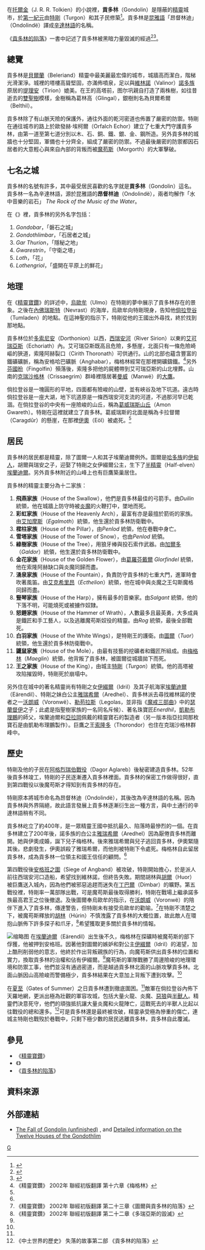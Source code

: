 {{noteTA
| G1 = LR
}}
{{Infobox LOTR place |
image_place= Gondolin.jpg|
image_caption = 在[[泰德·納史密斯|泰德·納史密斯]]的描繪裡，[[圖爾_(小說人物)|圖爾]]抵達隱蔽的城市貢多林。|
place_name = 貢多林 |
place_alias = 昂督林迪 <br/>磐石之城 <br/>石居者之城 <br/>守望之塔 <br/>隱秘之地 <br/>Loth <br/>Lothengriol |
place_description = [[特剛|特剛]]隱蔽城市|
place_built= [[特剛|特剛]]|
place_type = 隱蔽城市|
place_realm = 貢多林|
place_sub_realm = |
place_time=[[第一紀元|第一紀元]]|
place_lord = [[特剛|特剛]]|
}}
在[[托爾金|托爾金]]（J. R. R. Tolkien）的小說裡，'''貢多林'''（Gondolin）是隱蔽的[[精靈_(中土大陸)|精靈]]城市，於[[第一紀元|第一紀元]]由[[特剛|特剛]]（Turgon）和其子民修築<ref name="Robert Foster">{{cite book|title=''The Complete Guide to Middle-earth''|last=Foster|first=Robert|publisher=[[Random_House|Random House]]|year=1978|origyear=1971|isbn=0-345-27547-0}}</ref>。貢多林是[[昆雅語|昆雅語]]「昂督林迪」（Ondolindë）譯成[[辛達林語|辛達林語]]的名稱。

《[[貢多林的陷落|貢多林的陷落]]》一書中記述了貢多林被黑暗力量毀滅的經過<ref>{{Cite book|title=聖經、魔戒與奇幻宗師|last=柯林·杜瑞茲|publisher=啟示出版|year=2004年6月|isbn=986-7470-03-6|location=臺北}}</ref><ref>{{Cite web|title=《魔戒》世界觀再度擴張！托爾金新作《貢多林的陷落》將於八月出版|url=https://www.upmedia.mg/news_info.php?SerialNo=38625|accessdate=2019-04-02|author=黃衍方|date=2018-04-11|publisher=上報|archive-date=2021-04-24|archive-url=https://web.archive.org/web/20210424131634/https://www.upmedia.mg/news_info.php?SerialNo=38625|dead-url=no}}</ref>。

==總覽==
貢多林是[[貝爾蘭|貝爾蘭]]（Beleriand）精靈中最美麗最宏偉的城市，城牆高而潔白，階梯光滑潔淨。城裡的塔樓高聳堅固，亦滿佈噴泉，足以與[[維林諾|維林諾]]（Valinor）[[諾多族|諾多族]]原居的[[提理安|提理安]]（Tirion）媲美。在王的高塔前，图尔巩親自打造了兩株樹，如往昔逝去的[[雙聖樹|雙聖樹]]模樣，金樹稱為葛林高（Glingal），銀樹則名為貝爾希爾（Belthil）。

貢多林除了有山脈天險的保護外，通往外面的乾河密道也佈置了嚴密的防禦。特剛在通往城市的路上於歐發赫·埃柯爾（Orfalch Echor）建立了七重大門守護貢多林，由第一道至第七道分別以木、石、銅、鐵、銀、金、鋼所造。另外貢多林的城牆也十分堅固，軍備也十分齊全，組成了嚴密的防禦。不過最後嚴密的防禦都因石居者的大意輕心與來自內部的背叛而被[[魔苟斯|魔苟斯]]（Morgorth）的大軍擊破。

==七名之城==
貢多林的名號有許多，其中最受居民喜歡的名字就是'''貢多林'''（Gondolin）這名。貢多林一名為辛達林語，源於昆雅語的'''昂督林迪'''（Ondolindë），兩者均解作「水中音樂的岩石」 ''The Rock of the Music of the Water''。

在《{{le|失落的傳說之書|The Book of Lost Tales}}》裡，貢多林的另外名字包括：
#''Gondobar''，「磐石之城」
#''Gondothlimbar''，「石居者之城」
#''Gar Thurion''，「隱秘之地」
#''Gwarestrin''，「守衛之塔」
#''Loth''，「花」
#''Lothengriol''，「盛開在平原上的鮮花」

==地理==
在《[[精靈寶鑽|精靈寶鑽]]》的詳述中，[[烏歐牟|烏歐牟]]（Ulmo）在特剛的夢中展示了貢多林存在的景象。之後在[[內佛瑞斯特|內佛瑞斯特]]（Nevrast）的海岸，烏歐牟向特剛現身，告知他[[倘拉登谷|倘拉登谷]]（Tumladen）的地點。在這神聖的指示下，特剛從他的王國出外尋找，終於找到那地點。

貢多林位於[[多索尼安|多索尼安]]（Dorthonion）以西，[[西瑞安河|西瑞安河]]（River Sirion）以東的[[艾可瑞亞斯|艾可瑞亞斯]]（Echoriath）內。艾可瑞亞斯既高且危險，多懸崖，北面只有一條危險崎嶇的狹道，索隆阿赫裂口（Cirith Thoronath）可供通行。山的北部也蘊含豐富的鐵礦礦脈，稱為安格哈巴礦脈（Anghabar），梅格林經常在那裡開礦鑄鐵。<ref name=autogenerated1>《精靈寶鑽》 2002年 聯經初版翻譯 第十六章《梅格林》</ref>另外[[芬國昐|芬國昐]]（Fingolfin）殞落後，索隆多把他的屍體帶到艾可瑞亞斯的山北埋葬。山南的[[克瑞沙格林|克瑞沙格林]]（Crissaegrim）群峰裡隱居著[[曼威|曼威]]（Manwë）的[[巨鷹|大鷹]]。

倘拉登谷是一塊圓形的平地，四面都有險峻的山壁，並有峽谷及地下坑道。遠古時倘拉登谷是一座大湖，地下坑道原是一條西瑞安河支流的河道，不過那河早已乾涸。在倘拉登谷的中央有一座險峻的山丘，稱為[[葛威瑞斯山丘|葛威瑞斯山丘]]（Amon Gwareth）。特剛在這裡就建立了貢多林。葛威瑞斯的北面是稱為卡拉督爾（Caragdûr）的懸崖，在那裡[[伊奧|伊奧]]（Eöl）被處死。<ref name=autogenerated1 />

==居民==
貢多林的居民都是精靈，除了圖爾一人和其子埃蘭迪爾例外。圖爾是[[哈多族|哈多族]]的[[伊甸人|伊甸人]]，胡爾與瑞安之子，迎娶了特剛之女伊綴爾公主，生下了[[半精靈|半精靈]]（Half-elven）[[埃蘭迪爾|埃蘭迪爾]]。另外貢多林附近的山峰上也有巨鷹築巢居住。

貢多林的精靈主要分為十二家族：
#'''飛燕家族'''（House of the Swallow），他們是貢多林最佳的弓箭手。由''Duilin'' 統領，他在城牆上防守時被[[炎魔|炎魔]]的火鞭打中，墜地而死。
#'''彩虹家族'''（House of the Heavenly Arch），最富有亦是最擅於箭術的家族。由[[艾加摩斯|艾加摩斯]]（''Egalmoth''）統領，他生還於貢多林防衛戰中。
#'''樑柱家族'''（House of the Pillar），由''Penlod'' 統領，他在巷戰中身亡。
#'''雪塔家族'''（House of the Tower of Snow），也由''Penlod'' 統領。
#'''綠樹家族'''（House of the Tree），用狼牙棒與投石索作武器。由[[加爾多|加爾多]]（''Galdor''）統領，他生還於貢多林防衛戰中。
#'''金花家族'''（House of the Golden Flower），由[[葛羅芬戴爾|葛羅芬戴爾]] ''Glorfindel'' 統領，他在索隆阿赫缺口與炎魔同歸而盡。
#'''湧泉家族'''（House of the Fountain），負責防守貢多林的七重大門，進軍時會吹著風笛。由[[艾克希里昂|艾克希里昂]]（''Ecthelion''）統領，他在城中與炎魔之王勾斯魔格同歸而盡。
#'''豎琴家族'''（House of the Harp），擁有最多的音樂家。由''Salgant'' 統領，他的下落不明，可能燒死或被擄作奴隸。
#'''怒錘家族'''（House of the Hammer of Wrath），人數最多且最英勇，大多成員是鐵匠和手工藝人，以及逃離魔苟斯奴役的精靈。由''Rog'' 統領，最後全部戰死。
#'''白羽家族'''（House of the White Wings），是特剛王的護衛。由[[圖爾_(小說人物)|圖爾]]（''Tuor''）統領，他生還於貢多林防衛戰中。
#'''鼴鼠家族'''（House of the Mole），由最有技藝的挖礦者和鐵匠所組成。由[[梅格林|梅格林]]（''Maeglin''）統領，他背叛了貢多林，被圖爾從城牆拋下而死。
#'''王之家族'''（House of the King），由城主[[特剛|特剛]]（''Turgon''）統領。他的高塔被攻陷摧毀時，特剛死於崩塌中。

另外住在城中的著名精靈尚有特剛之女[[伊綴爾|伊綴爾]]（Idril）及其子航海家[[埃蘭迪爾|埃蘭迪爾]]（Eärendil）、特剛之妹白公主[[雅瑞希爾|雅瑞希爾]]（Aredhel）、貢多林派去尋找維林諾的使者之一[[沃朗威|沃朗威]]（Voronwë）、[[勒苟拉斯|勒苟拉斯]]（Legolas，並非指《[[魔戒|魔戒三部曲]]》中的[[瑟蘭督伊|瑟蘭督伊]]之子；此處是指聖樹家族的一名同名斥候）、著名珠寶匠''Enerdhil''，[[凱勒布理鵬|凱勒布理鵬]]的師父，埃蘭迪爾和[[亞拉岡_(魔戒)|亞拉岡]]佩戴的精靈寶石的製造者（另一版本指亞拉岡那枚寶石是由凱勒布理鵬製作）。巨鷹之王[[索隆多|索隆多]]（Thorondor）也住在克瑞沙格林群峰中。

==歷史==
特剛及他的子民在[[阿格烈瑞伯戰役|阿格烈瑞伯戰役]]（Dagor Aglareb）後秘密建造貢多林。52年後貢多林竣工，特剛的子民逐漸遷入貢多林裡面。貢多林的保密工作做得很好，直到第四戰役以後魔苟斯才得知到有貢多林的存在。

特剛原本將城市命名為昂督林迪（Ondolindë），其後改為辛達林語的名稱。因為貢多林與外界隔絕，故此語言發展上貢多林逐漸衍生出一種方言，與中土通行的辛達林語稍有不同。

貢多林屹立了約400年，是一眾精靈王國中抵抗最久、陷落時最慘烈的一個。在貢多林建立了200年後，諾多族的白公主[[雅瑞希爾|雅瑞希爾]]（Aredhel）因為厭倦貢多林而離開。她與伊奧成婚，誕下兒子梅格林。後來雅瑞希爾與兒子逃回貢多林，伊奧緊隨其後。悲劇發生，伊奧誤殺了雅瑞希爾，而他則被特剛下令處死。梅格林自此留居貢多林，成為貢多林一位領主和國王信任的顧問。<ref name=autogenerated1 />

第四戰役後[[安格班之圍|安格班之圍]]（Siege of Angband）被攻破，特剛開始擔心，於是派人前往西瑞安河口造船，希望找到維林諾，但終告失敗。期間胡林與[[胡爾|胡爾]]（Huor）被巨鷹送入城內，因為他們被邪惡追趕而迷失在[[丁巴爾|丁巴爾]]（Dimbar）的曠野。第五戰役裡，特剛率一萬部隊出戰，可是魔苟斯最後取得勝利，特剛在戰場上繼承諾多族最高君王之位後撤退。及後圖爾奉烏歐牟的指示，在[[沃朗威|沃朗威]]（Voronwë）的陪伴下進入了貢多林，傳達警告，但特剛未有接受烏歐牟的勸喻。<ref name=autogenerated2>《精靈寶鑽》 2002年 聯經初版翻譯 第二十三章《圖爾與貢多林的陷落》</ref>在特剛不清楚之下，被魔苟斯釋放的[[胡林|胡林]]（Húrin）不慎洩露了貢多林的大概位置，故此敵人在環抱山脈佈下許多探子和爪牙，<ref>《精靈寶鑽》 2002年 聯經初版翻譯 第二十二章《多瑞亞斯的毀滅》</ref>希望獲取更多關於貢多林的情報。

[[File:The_Fall_of_Turgon's_Tower.jpg|缩略图]]
在[[埃蘭迪爾|埃蘭迪爾]]（Eärendil）出生後不久，梅格林在探礦時被魔苟斯的部下俘獲，他被押到安格班。因著他對圖爾的嫉妒和對公主[[伊綴爾|伊綴爾]]（Idril）的渴望，加上酷刑削弱他的意志，他終於作出背叛親族的行為，向魔苟斯供出貢多林的位置和實力，換取貢多林的治權和佔有伊綴爾。<ref name=autogenerated2 />魔苟斯的軍隊戰勝了周邊險峻的地理環境和防禦工事，他們並沒有通過密道，而是越過貢多林北面的山脈攻擊貢多林。北面山脈因山高險峻而警備極少，貢多林結果在大意加上背叛下遭到攻擊。<ref name=autogenerated2 /> 

在[[夏至|夏至]]（Gates of Summer）之日貢多林遭到徹底圍困。<ref name=autogenerated2 />敵軍在倘拉登谷內佈下天羅地網，更派出極為壯觀的軍容攻城，包括大量火龍、炎魔、[[座狼|惡狼]]與[[半獸人_(中土大陸)|半獸人]]。精靈們決意死守，他們的頑強抵抗讓大量炎魔和火龍陣亡，這戰死去的半獸人比起以往戰役的總和還多。<ref>《中土世界的歷史》 失落的故事第二部 《貢多林的陷落》</ref>可是貢多林還是最終被攻破，精靈承受極為慘重的傷亡，連城主特剛也戰歿於巷戰中，只剩下極少數的居民逃離貢多林，貢多林自此覆滅。

==參見==
*《[[精靈寶鑽|精靈寶鑽]]》
*《{{le|失落的傳說之書|The Book of Lost Tales}}》
*《[[貢多林的陷落|貢多林的陷落]]》

==資料來源==
{{reflist}}

== 外部連結 ==
* [http://tolkiengateway.net/wiki/Fall_of_Gondolin The Fall of Gondolin (unfinished)] {{Wayback|url=http://tolkiengateway.net/wiki/Fall_of_Gondolin |date=20210424131638 }}, and [http://tolkiengateway.net/wiki/Twelve_Houses_of_the_Gondothlim Detailed information on the Twelve Houses of the Gondothlim] {{Wayback|url=http://tolkiengateway.net/wiki/Twelve_Houses_of_the_Gondothlim |date=20210424131703 }}

{{Arda Realms Age1}}
{{Arda Cities}}

{{DEFAULTSORT:Gondolin}}
[[Category:中土大陸的城鎮|G]]